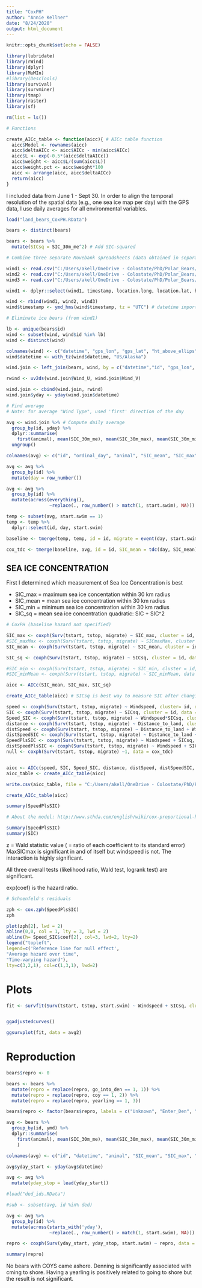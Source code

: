 ```yaml
---
title: "CoxPH"
author: "Annie Kellner"
date: "8/24/2020"
output: html_document
---
```


```r

knitr::opts_chunk$set(echo = FALSE)

library(lubridate)
library(rWind)
library(dplyr)
library(MuMIn)
#library(DescTools)
library(survival)
library(survminer)
library(tmap)
library(raster)
library(sf)

rm(list = ls())

```

```r
# Functions

create_AICc_table <- function(aicc){ # AICc table function
  aicc$Model <- rownames(aicc)
  aicc$deltaAICc <- aicc$AICc - min(aicc$AICc) 
  aicc$L <- exp(-0.5*(aicc$deltaAICc))
  aicc$weight <- aicc$L/(sum(aicc$L))
  aicc$weight.pct <- aicc$weight*100
  aicc <- arrange(aicc, aicc$deltaAICc)
  return(aicc)
}

```


I included data from June 1 - Sept 30. In order to align the temporal resolution of the spatial data (e.g., one sea ice map per day) with the GPS data, I use daily averages for all environmental variables. 

```r

load("land_bears_CoxPH.RData")

bears <- distinct(bears)

bears <- bears %>%
  mutate(SICsq = SIC_30m_me^2) # Add SIC-squared

```



```r

# Combine three separate Movebank spreadsheets (data obtained in separate requests)

wind1 <- read.csv("C:/Users/akell/OneDrive - Colostate/PhD/Polar_Bears/Data/Movebank/Movebank_07032020.csv") 
wind2 <- read.csv("C:/Users/akell/OneDrive - Colostate/PhD/Polar_Bears/Data/Movebank/Movebank_10082020.csv")
wind3 <- read.csv("C:/Users/akell/OneDrive - Colostate/PhD/Polar_Bears/Data/Movebank/Movebank_10192020.csv")

wind1 <- dplyr::select(wind1, timestamp, location.long, location.lat, ht.above.ellipsoid, id, NCEP.NARR.FLX.U.Wind.at.10.m.above.Ground, NCEP.NARR.FLX.V.Wind.at.10.m.above.Ground) # eliminate other environmental variables like Chinook parameter

wind <- rbind(wind1, wind2, wind3)
wind$timestamp <- ymd_hms(wind$timestamp, tz = "UTC") # datetime imported as factor from csv. Change to POSIXct object.

# Eliminate ice bears (from wind1)

lb <- unique(bears$id)
wind <- subset(wind, wind$id %in% lb)
wind <- distinct(wind)

colnames(wind) <- c("datetime", "gps_lon", "gps_lat", "ht_above_ellips", "id", "Wind_U", "Wind_V") # wind vectors NCEP NARR FLX
wind$datetime <- with_tz(wind$datetime, "US/Alaska")

wind.join <- left_join(bears, wind, by = c("datetime","id", "gps_lon", "gps_lat"))

rwind <- uv2ds(wind.join$Wind_U, wind.join$Wind_V)

wind.join <- cbind(wind.join, rwind)
wind.join$yday <- yday(wind.join$datetime)

# Find average
# Note: for average "Wind Type", used 'first' direction of the day

avg <- wind.join %>% # Compute daily average
  group_by(id, yday) %>%
  dplyr::summarise(
    first(animal), mean(SIC_30m_me), mean(SIC_30m_max), mean(SIC_30m_min), mean(SICsq), mean(dist2land), max(start.swim), mean(speed)) %>%
  ungroup()

colnames(avg) <- c("id", "ordinal_day", "animal", "SIC_mean", "SIC_max", "SIC_min", "SICsq", "MeanDist2land", "start.swim", "Windspeed") 

avg <- avg %>%
  group_by(id) %>%
  mutate(day = row_number()) 

avg <- avg %>%
  group_by(id) %>%
  mutate(across(everything(),
                ~replace(., row_number() > match(1, start.swim), NA)))

```

```r

temp <- subset(avg, start.swim == 1)
temp <- temp %>%
  dplyr::select(id, day, start.swim) 

baseline <- tmerge(temp, temp, id = id, migrate = event(day, start.swim), tstart = 1, tstop = day)

cox_tdc <- tmerge(baseline, avg, id = id, SIC_mean = tdc(day, SIC_mean), SIC_max = tdc(day, SIC_max), SIC_min = tdc(day, SIC_min), SICsq = tdc(day, SICsq), Distance_to_land = tdc(day, MeanDist2land), Windspeed = tdc(day, MeanWindspeed))

```


## SEA ICE CONCENTRATION 

First I determined which measurement of Sea Ice Concentration is best 

* SIC_max   = maximum sea ice concentation within 30 km radius
* SIC_mean  = mean sea ice concentration within 30 km radius
* SIC_min   = minimum sea ice concentration within 30 km radius
* SIC_sq    = mean sea ice concentration quadratic: SIC + SIC^2

```r

# CoxPH (baseline hazard not specified)

SIC_max <- coxph(Surv(tstart, tstop, migrate) ~ SIC_max, cluster = id, data = cox_tdc)
#SIC_maxMax <- coxph(Surv(tstart, tstop, migrate) ~ SICmaxMax, cluster = animal, data = avg)
SIC_mean <- coxph(Surv(tstart, tstop, migrate) ~ SIC_mean, cluster = id, data = cox_tdc)

SIC_sq <- coxph(Surv(tstart, tstop, migrate) ~ SICsq, cluster = id, data = cox_tdc)

#SIC_min <- coxph(Surv(tstart, tstop, migrate) ~ SIC_min, cluster = id, data = cox_tdc) # Does not converge
#SIC_minMean <- coxph(Surv(tstart, tstop, migrate) ~ SIC_minMean, data = cox_tdc)

aicc <- AICc(SIC_mean, SIC_max, SIC_sq)

create_AICc_table(aicc) # SICsq is best way to measure SIC after changing 120 -> 0 and re-doing faulty numbers

```


```r

speed <- coxph(Surv(tstart, tstop, migrate) ~ Windspeed, cluster= id, data = cox_tdc)
SIC <- coxph(Surv(tstart, tstop, migrate) ~ SICsq, cluster = id, data = cox_tdc)
Speed_SIC <- coxph(Surv(tstart, tstop, migrate) ~ Windspeed*SICsq, cluster = id, data = cox_tdc)
distance <- coxph(Surv(tstart, tstop, migrate) ~ Distance_to_land, cluster = id, data = cox_tdc)
distSpeed <- coxph(Surv(tstart, tstop, migrate) ~ Distance_to_land + Windspeed, cluster = id, data = cox_tdc)
distSpeedSIC <- coxph(Surv(tstart, tstop, migrate) ~ Distance_to_land + Windspeed * SICsq + Windspeed + SICsq, cluster = id, data = cox_tdc)
SpeedPlsSIC <- coxph(Surv(tstart, tstop, migrate) ~ Windspeed + SICsq, cluster = id, data = cox_tdc)
distSpeedPlsSIC <- coxph(Surv(tstart, tstop, migrate) ~ Windspeed + SICsq + Distance_to_land, cluster = id, data = cox_tdc)
null <- coxph(Surv(tstart, tstop, migrate) ~1, data = cox_tdc)


aicc <- AICc(speed, SIC, Speed_SIC, distance, distSpeed, distSpeedSIC, SpeedPlsSIC, distSpeedPlsSIC, null)
aicc_table <- create_AICc_table(aicc)

write.csv(aicc_table, file = "C:/Users/akell/OneDrive - Colostate/PhD/Polar_Bears/Results/aicc.csv")

create_AICc_table(aicc)

summary(SpeedPlsSIC)


```

```r
# About the model: http://www.sthda.com/english/wiki/cox-proportional-hazards-model

summary(SpeedPlsSIC)
summary(SIC)

```


z = Wald statistic value ( = ratio of each coefficient to its standard error) MaxSICmax is significant in and of itself but windspeed is not. The interaction is highly significant. 

All three overall tests (likelihood ratio, Wald test, logrank test) are significant. 

exp(coef) is the hazard ratio.  

```r

# Schoenfeld's residuals

zph <- cox.zph(SpeedPlsSIC)
zph

plot(zph[2], lwd = 2)
abline(0,0, col = 1, lty = 3, lwd = 2)
abline(h= Speed_SIC$coef[2], col=3, lwd=2, lty=2)
legend("topleft",
legend=c('Reference line for null effect',
"Average hazard over time",
"Time-varying hazard"),
lty=c(3,2,1), col=c(1,3,1), lwd=2)
```


# Plots

```r

fit <- survfit(Surv(tstart, tstop, start.swim) ~ Windspeed + SICsq, cluster = animal, data = avg2) # SIC + Speed - this doesn't work


ggadjustedcurves()

ggsurvplot(fit, data = avg2)

```

# Reproduction

``` r

bears$repro <- 0

bears <- bears %>%
  mutate(repro = replace(repro, go_into_den == 1, 1)) %>%
  mutate(repro = replace(repro, coy == 1, 2)) %>%
  mutate(repro = replace(repro, yearling == 1, 3))

bears$repro <- factor(bears$repro, labels = c("Unknown", "Enter_Den", "COY", "Yearling"))

avg <- bears %>% 
  group_by(id, ymd) %>%
  dplyr::summarise(
    first(animal), mean(SIC_30m_me), mean(SIC_30m_max), mean(SIC_30m_min), mean(SICsq), mean(dist2land[,1]), max(start.swim), first(repro), max(Bonepile)
    )

colnames(avg) <- c("id", "datetime", "animal", "SIC_mean", "SIC_max", "SIC_min", "SICsq", "Dist2land", "start.swim", "repro", "Bonepile")

avg$yday_start <- yday(avg$datetime) 

avg <- avg %>%
  mutate(yday_stop = lead(yday_start))

#load("ded_ids.RData")

#sub <- subset(avg, id %in% ded)

avg <- avg %>%
  group_by(id) %>%
  mutate(across(starts_with('yday'),
                ~replace(., row_number() > match(1, start.swim), NA)))

repro <- coxph(Surv(yday_start, yday_stop, start.swim) ~ repro, data = avg)

summary(repro)
```


No bears with COYS came ashore. Denning is significantly associated with cming to shore. Having a yearling is positively related to going to shore but the result is not significant. 

```r




```

